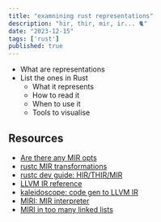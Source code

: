 ```yaml
---
title: "examnining rust representations"
description: "hir, thir, mir, ir... 🐈"
date: "2023-12-15"
tags: ['rust']
published: true
---
```


- What are representations
- List the ones in Rust
    - What it represents
    - How to read it
    - When to use it
    - Tools to visualise

## Resources

- [Are there any MIR opts](https://www.reddit.com/r/rust/comments/180l7in/rustspecific_mir_optimizations/)
- [rustc MIR transformations](https://github.com/rust-lang/rust/tree/master/compiler/rustc_mir_transform/src)
- [rustc dev guide: HIR/THIR/MIR](https://rustc-dev-guide.rust-lang.org/hir.html)
- [LLVM IR reference](https://llvm.org/docs/LangRef.html)
- [kaleidoscope: code gen to LLVM IR](https://llvm.org/docs/tutorial/MyFirstLanguageFrontend/LangImpl03.html)
- [MIRI: MIR interpreter](https://github.com/rust-lang/miri)
- [MIRI in too many linked lists](https://rust-unofficial.github.io/too-many-lists/fifth-miri.html)
